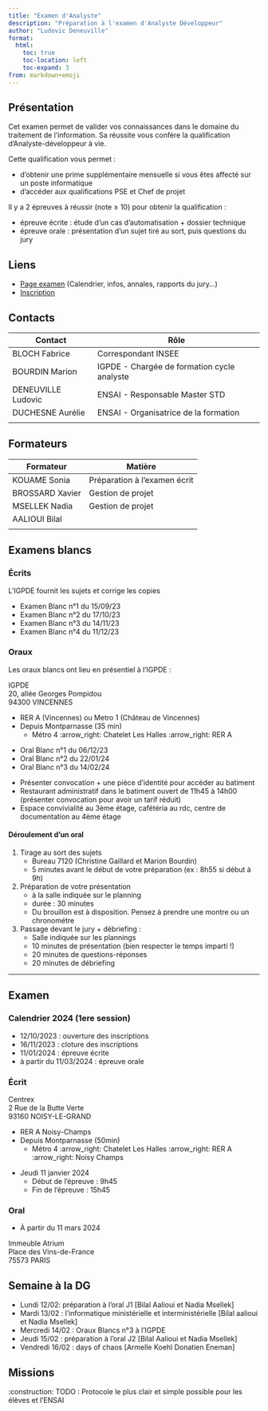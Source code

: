 ```yaml
---
title: "Examen d'Analyste"
description: "Préparation à l'examen d'Analyste Développeur"
author: "Ludovic Deneuville"
format:
  html:
    toc: true
    toc-location: left
    toc-expand: 3
from: markdown+emoji
---
```


## Présentation

Cet examen permet de valider vos connaissances dans le domaine du traitement de l'information. Sa réussite vous confére la qualification d'Analyste-développeur à vie.  

Cette qualification vous permet :

- d'obtenir une prime supplémentaire mensuelle si vous êtes affecté sur un poste informatique
- d'accéder aux qualifications PSE et Chef de projet 

Il y a 2 épreuves à réussir (note ≥ 10) pour obtenir la qualification :

- épreuve écrite : étude d'un cas d'automatisation + dossier technique
- épreuve orale : présentation d'un sujet tiré au sort, puis questions du jury

## Liens

- [Page examen](https://www.economie.gouv.fr/recrutement/analyste-developpeur-examen-professionnel){target="_blank"} (Calendrier, infos, annales, rapports du jury...)
- [Inscription](https://concours-sg.finances.gouv.fr/){target="_blank"}


## Contacts

| Contact            | Rôle                                        |
|--------------------|---------------------------------------------|
| BLOCH Fabrice      | Correspondant INSEE                         |
| BOURDIN Marion     | IGPDE - Chargée de formation cycle analyste |
| DENEUVILLE Ludovic | ENSAI - Responsable Master STD              |
| DUCHESNE Aurélie   | ENSAI - Organisatrice de la formation       |
|                    |                                             |


## Formateurs

| Formateur       | Matière                      |
|-----------------|------------------------------|
| KOUAME Sonia    | Préparation à l'examen écrit |
| BROSSARD Xavier | Gestion de projet            |
| MSELLEK Nadia   | Gestion de projet            |
| AALIOUI Bilal   |                              | 
|                 |                              |


## Examens blancs

### Écrits

L'IGPDE fournit les sujets et corrige les copies

- Examen Blanc n°1 du 15/09/23
- Examen Blanc n°2 du 17/10/23
- Examen Blanc n°3 du 14/11/23
- Examen Blanc n°4 du 11/12/23


### Oraux

Les oraux blancs ont lieu en présentiel à l'IGPDE :

::: {.callout-note title="Adresse et Trajet"}
IGPDE  
20, allée Georges Pompidou  
94300 VINCENNES  

- RER A (Vincennes) ou Metro 1 (Château de Vincennes)
- Depuis Montparnasse (35 min)
  - Métro 4 :arrow_right: Chatelet Les Halles :arrow_right: RER A
:::

- Oral Blanc n°1 du 06/12/23
- Oral Blanc n°2 du 22/01/24
- Oral Blanc n°3 du 14/02/24

::: {.callout-tip}
- Présenter convocation + une pièce d’identité pour accéder au batiment
- Restaurant administratif dans le batiment ouvert de 11h45 à 14h00 (présenter convocation pour avoir un tarif réduit)
- Espace convivialité au 3ème étage, cafétéria au rdc, centre de documentation au 4ème étage
:::

#### Déroulement d'un oral

1. Tirage au sort des sujets 
	- Bureau 7120 (Christine Gaillard et Marion Bourdin) 
	- 5 minutes avant le début de votre préparation (ex : 8h55 si début à 9h) 
2. Préparation de votre présentation 
	- à la salle indiquée sur le planning
	- durée : 30 minutes
	- Du brouillon est à disposition. Pensez à prendre une montre ou un chronométre
3. Passage devant le jury + débriefing :
	- Salle indiquée sur les plannings
	- 10 minutes de présentation (bien respecter le temps imparti !)
	- 20 minutes de questions-réponses  
	- 20 minutes de débriefing  



---

## Examen

### Calendrier 2024 (1ere session)

- 12/10/2023 : ouverture des inscriptions
- 16/11/2023 : cloture des inscriptions
- 11/01/2024 : épreuve écrite
- à partir du 11/03/2024 : épreuve orale

### Écrit

::: {.callout-note title="Adresse et Trajet"}
Centrex  
2 Rue de la Butte Verte  
93160 NOISY-LE-GRAND  

- RER A Noisy-Champs
- Depuis Montparnasse (50min)
  - Métro 4 :arrow_right: Chatelet Les Halles :arrow_right: RER A :arrow_right: Noisy Champs
:::

- Jeudi 11 janvier 2024
  - Début de l'épreuve : 9h45
  - Fin de l'épreuve : 15h45


### Oral

- À partir du 11 mars 2024

::: {.callout-note title="Adresse et Trajet"}
Immeuble Atrium  
Place des Vins-de-France  
75573 PARIS
:::


## Semaine à la DG

- Lundi 12/02: préparation à l’oral J1 [Bilal Aalioui et Nadia Msellek]
- Mardi 13/02 : l’informatique ministérielle et interministérielle [Bilal aalioui et Nadia Msellek]
- Mercredi 14/02 : Oraux Blancs n°3 à l'IGPDE
- Jeudi 15/02 : préparation à l’oral J2 [Bilal Aalioui et Nadia Msellek]
- Vendredi 16/02 : days of chaos [Armelle Koehl Donatien Eneman]


## Missions

:construction: TODO : Protocole le plus clair et simple possible pour les élèves et l'ENSAI